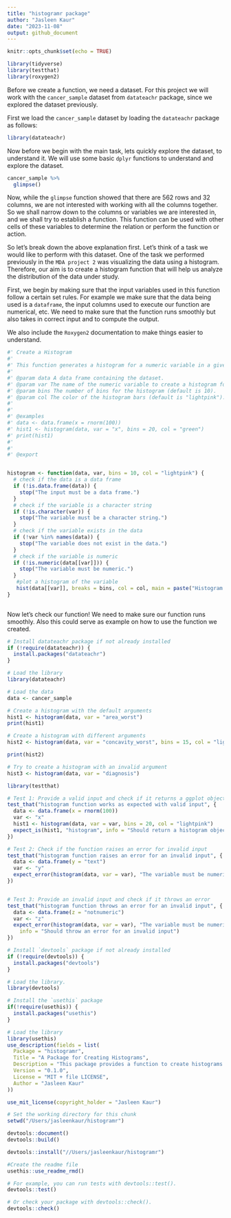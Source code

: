 ```yaml
---
title: "histogramr package"
author: "Jasleen Kaur"
date: "2023-11-08"
output: github_document
---
```


```r
knitr::opts_chunk$set(echo = TRUE)
```

```r
library(tidyverse)
library(testthat)
library(roxygen2)
```

Before we create a function, we need a dataset. For this project we will work with the `cancer_sample` dataset from `datateachr` package, since we explored the dataset previously.

First we load the `cancer_sample` dataset by loading the `datateachr` package as follows:

```r
library(datateachr)
```

Now before we begin with the main task, lets quickly explore the dataset, to understand it. We will use some basic `dplyr` functions to understand and explore the dataset.

```r
cancer_sample %>% 
  glimpse()
```
Now, while the `glimpse` function showed that there are 562 rows and 32 columns, we are not interested with working with all the columns together. So we shall narrow down to the columns or variables we are interested in, and we shall try to establish a function. This function can be used with other cells of these variables to determine the relation or perform the function or action.

So let's break down the above explanation first. Let's think of a task we would like to perform with this dataset. One of the task we performed previously in the `MDA project 2` was visualizing the data using a histogram. Therefore, our aim is to create a histogram function that will help us analyze the distribution of the data under study.


First, we begin by making sure that the input variables used in this function follow a certain set rules. For example we make sure that the data being used is a `dataframe`, the input columns used to execute our function are numerical, etc. We need to make sure that the function runs smoothly but also takes in correct input and to compute the output.

We also include the `Roxygen2` documentation to make things easier to understand.

```r
#' Create a Histogram
#'
#' This function generates a histogram for a numeric variable in a given data frame.
#'
#' @param data A data frame containing the dataset.
#' @param var The name of the numeric variable to create a histogram for.
#' @param bins The number of bins for the histogram (default is 10).
#' @param col The color of the histogram bars (default is "lightpink").
#'
#'
#' @examples
#' data <- data.frame(x = rnorm(100))
#' hist1 <- histogram(data, var = "x", bins = 20, col = "green")
#' print(hist1)
#'
#'
#' @export


histogram <- function(data, var, bins = 10, col = "lightpink") {
  # check if the data is a data frame
  if (!is.data.frame(data)) {
    stop("The input must be a data frame.")
  }
  # check if the variable is a character string
  if (!is.character(var)) {
    stop("The variable must be a character string.")
  }
  # check if the variable exists in the data
  if (!var %in% names(data)) {
    stop("The variable does not exist in the data.")
  }
  # check if the variable is numeric
  if (!is.numeric(data[[var]])) {
    stop("The variable must be numeric.")
  }
   #plot a histogram of the variable
   hist(data[[var]], breaks = bins, col = col, main = paste("Histogram of", var), xlab = var)
}
  
```


Now let's check our function! We need to make sure our function runs smoothly. Also this could serve as example on how to use the function we created.

```r
# Install datateachr package if not already installed
if (!require(datateachr)) {
  install.packages("datateachr")
}

# Load the library
library(datateachr)

# Load the data
data <- cancer_sample
```


```r
# Create a histogram with the default arguments
hist1 <- histogram(data, var = "area_worst")
print(hist1)

```


``` r
# Create a histogram with different arguments
hist2 <- histogram(data, var = "concavity_worst", bins = 15, col = "lightblue")

print(hist2)
```


``` r
# Try to create a histogram with an invalid argument
hist3 <- histogram(data, var = "diagnosis")
```

```r
library(testthat)

# Test 1: Provide a valid input and check if it returns a ggplot object
test_that("histogram function works as expected with valid input", {
  data <- data.frame(x = rnorm(100))
  var <- "x"
  hist1 <- histogram(data, var = var, bins = 20, col = "lightpink")
  expect_is(hist1, "histogram", info = "Should return a histogram object")
})

# Test 2: Check if the function raises an error for invalid input
test_that("histogram function raises an error for an invalid input", {
  data <- data.frame(y = "text")
  var <- "y"
  expect_error(histogram(data, var = var), "The variable must be numeric")
})


# Test 3: Provide an invalid input and check if it throws an error
test_that("histogram function throws an error for an invalid input", {
  data <- data.frame(z = "notnumeric")
  var <- "z"
  expect_error(histogram(data, var = var), "The variable must be numeric", 
    info = "Should throw an error for an invalid input")
})


```

```r
# Install `devtools` package if not already installed
if (!require(devtools)) {
  install.packages("devtools")
}

# Load the library.
library(devtools)
```

```r

# Install the `usethis` package
if(!require(usethis)) {
  install.packages("usethis")
}

# Load the library
library(usethis)
use_description(fields = list(
  Package = "histogramr",
  Title = "A Package for Creating Histograms",
  Description = "This package provides a function to create histograms of numeric variables in data frames.",
  Version = "0.1.0",
  License = "MIT + file LICENSE",
  Author = "Jasleen Kaur"
))

use_mit_license(copyright_holder = "Jasleen Kaur")
```

```r
# Set the working directory for this chunk
setwd("/Users/jasleenkaur/histogramr")
```

```r
devtools::document()
devtools::build()
```

```r
devtools::install("//Users/jasleenkaur/histogramr")
```

```r
#Create the readme file
usethis::use_readme_rmd()

```
```r

# For example, you can run tests with devtools::test().
devtools::test()

# Or check your package with devtools::check().
devtools::check()

```

